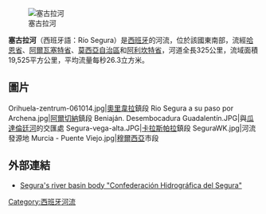 [[Image:Cañon_almadenes_fsalmeron.jpg|塞古拉河]]

'''塞古拉河'''（西班牙語：Río Segura）是[[西班牙|西班牙]]的河流，位於該國東南部，流經[[哈恩省|哈恩省]]、[[阿爾瓦塞特省|阿爾瓦塞特省]]、[[莫西亞自治區|莫西亞自治區]]和[[阿利坎特省|阿利坎特省]]，河道全長325公里，流域面積19,525平方公里，平均流量每秒26.3立方米。

== 圖片 ==
<gallery>
Orihuela-zentrum-061014.jpg|[[奧里韋拉|奧里韋拉]]鎮段
Rio Segura a su paso por Archena.jpg|[[阿爾切納|阿爾切納]]鎮段
Beniaján. Desembocadura Guadalentín.JPG|與[[瓜達倫廷河|瓜達倫廷河]]的交匯處
Segura-vega-alta.JPG|[[卡拉斯帕拉|卡拉斯帕拉]]鎮段
SeguraWK.jpg|河流發源地
Murcia - Puente Viejo.jpg|[[穆爾西亞|穆爾西亞]]市段
</gallery>

==外部連結==
* [http://www.chsegura.es Segura's river basin body "Confederación Hidrográfica del Segura"] {{Es icon}}

{{Coord|38|5|47.17|N|0|40|32.37|W|source:cawiki_region:ES-VC_type:river|display=title}}

{{Spain-geo-stub}}
[[Category:西班牙河流|Category:西班牙河流]]